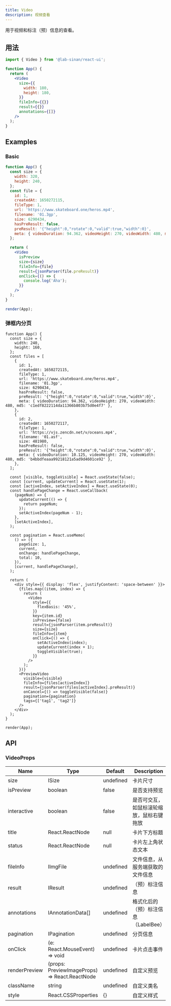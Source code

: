 ```yaml
---
title: Video
description: 视频查看
---
```


用于视频和标注（预）信息的查看。

## 用法

```jsx
import { Video } from '@lab-sinan/react-ui';

function App() {
  return (
    <Video
      size={{
        width: 180,
        height: 180,
      }}
      fileInfo={{}}
      result={{}}
      annotations={[]}
    />
  );
}
```

## Examples

### Basic

```jsx live=true
function App() {
  const size = {
    width: 320,
    height: 240,
  };
  const file = {
    id: 1,
    createdAt: 1650272115,
    fileType: 1,
    url: 'https://www.skateboard.one/heros.mp4',
    filename: '01.3gp',
    size: 6290434,
    hasPreResult: false,
    preResult: '{"height":0,"rotate":0,"valid":true,"width":0}',
    meta: { videoDuration: 94.362, videoHeight: 270, videoWidth: 480, md5: 'c1edf8222114da11366b803b75d0e4f7' },
  };

  return (
    <Video
      isPreview
      size={size}
      fileInfo={file}
      result={jsonParser(file.preResult)}
      onClick={() => {
        console.log('Aha');
      }}
    />
  );
}

render(App);
```

### 弹框内分页

```tsx live=true
function App() {
  const size = {
    width: 240,
    height: 160,
  };
  const files = [
    {
      id: 1,
      createdAt: 1650272115,
      fileType: 1,
      url: 'https://www.skateboard.one/heros.mp4',
      filename: '01.3gp',
      size: 6290434,
      hasPreResult: false,
      preResult: '{"height":0,"rotate":0,"valid":true,"width":0}',
      meta: { videoDuration: 94.362, videoHeight: 270, videoWidth: 480, md5: 'c1edf8222114da11366b803b75d0e4f7' },
    },
    {
      id: 2,
      createdAt: 1650272117,
      fileType: 1,
      url: 'https://vjs.zencdn.net/v/oceans.mp4',
      filename: '01.asf',
      size: 481980,
      hasPreResult: false,
      preResult: '{"height":0,"rotate":0,"valid":true,"width":0}',
      meta: { videoDuration: 10.125, videoHeight: 270, videoWidth: 480, md5: 'b4bbdfeaaa99218121a5ad9d4601ce92' },
    },
  ];

  const [visible, toggleVisible] = React.useState(false);
  const [current, updateCurrent] = React.useState(1);
  const [activeIndex, setActiveIndex] = React.useState(0);
  const handlePageChange = React.useCallback(
    (pageNum) => {
      updateCurrent(() => {
        return pageNum;
      });
      setActiveIndex(pageNum - 1);
    },
    [setActiveIndex],
  );

  const pagination = React.useMemo(
    () => ({
      pageSize: 1,
      current,
      onChange: handlePageChange,
      total: 10,
    }),
    [current, handlePageChange],
  );

  return (
    <div style={{ display: 'flex', justifyContent: 'space-between' }}>
      {files.map((item, index) => {
        return (
          <Video
            style={{
              flexBasis: '45%',
            }}
            key={item.id}
            isPreview={false}
            result={jsonParser(item.preResult)}
            size={size}
            fileInfo={item}
            onClick={() => {
              setActiveIndex(index);
              updateCurrent(index + 1);
              toggleVisible(true);
            }}
          />
        );
      })}
      <PreviewVideo
        visible={visible}
        fileInfo={files[activeIndex]}
        result={jsonParser(files[activeIndex].preResult)}
        onCancel={() => toggleVisible(false)}
        pagination={pagination}
        tags={['tag1', 'tag2']}
      />
    </div>
  );
}

render(App);
```

## API

### VideoProps

| Name          | Type                                          | Default   | Description                              |
| ------------- | --------------------------------------------- | --------- | ---------------------------------------- |
| size          | ISize                                         | undefined | 卡片尺寸                                 |
| isPreview     | boolean                                       | false     | 是否支持预览                             |
| interactive   | boolean                                       | false     | 是否可交互，如鼠标滚轮缩放，鼠标右键拖放 |
| title         | React.ReactNode                               | null      | 卡片下方标题                             |
| status        | React.ReactNode                               | null      | 卡片左上角状态文本                       |
| fileInfo      | IImgFile                                      | undefined | 文件信息，从服务端获取的文件信息         |
| result        | IResult                                       | undefined | （预）标注信息                           |
| annotations   | IAnnotationData[]                             | undefined | 格式化后的（预）标注信息（LabelBee）     |
| pagination    | IPagination                                   | undefined | 分页信息                                 |
| onClick       | (e: React.MouseEvent) => void                 | undefined | 卡片点击事件                             |
| renderPreview | (props: PreviewImageProps) => React.ReactNode | undefined | 自定义预览                               |
| className     | string                                        | undefined | 自定义类名                               |
| style         | React.CSSProperties                           | {}        | 自定义样式                               |

